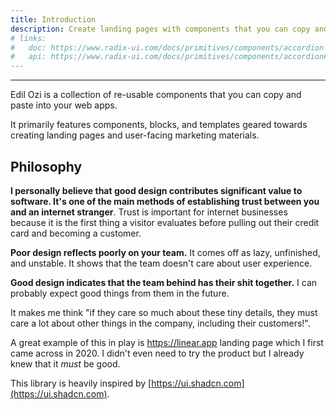 ```yaml
---
title: Introduction
description: Create landing pages with components that you can copy and paste into your apps.
# links:
#   doc: https://www.radix-ui.com/docs/primitives/components/accordion
#   api: https://www.radix-ui.com/docs/primitives/components/accordion#api-reference
---
```

---


Edil Ozi is a collection of re-usable components that you can copy and paste into your web apps.

It primarily features components, blocks, and templates geared towards creating landing pages and user-facing marketing materials.

## Philosophy

__I personally believe that good design contributes significant value to software. It's one of the main methods of establishing trust between you and an internet stranger__. Trust is important for internet businesses because it is the first thing a visitor evaluates before pulling out their credit card and becoming a customer.

__Poor design reflects poorly on your team.__ It comes off as lazy, unfinished, and unstable. It shows that the team doesn't care about user experience. 

__Good design indicates that the team behind has their shit together.__ I can probably expect good things from them in the future. 

It makes me think "if they care so much about these tiny details, they must care a lot about other things in the company, including their customers!". 

A great example of this in play is https://linear.app landing page which I first came across in 2020. I didn't even need to try the product but I already knew that it *must* be good.

This library is heavily inspired by [https://ui.shadcn.com](https://ui.shadcn.com).